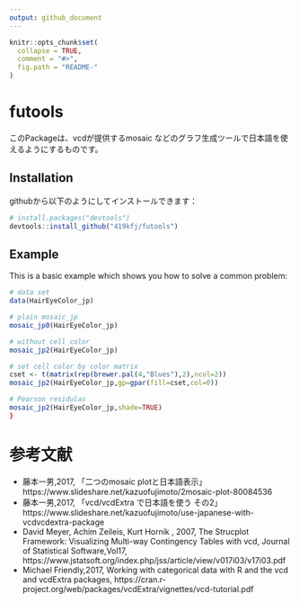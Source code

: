 ```yaml
---
output: github_document
---
```


<!-- README.md is generated from README.Rmd. Please edit that file -->

```r
knitr::opts_chunk$set(
  collapse = TRUE,
  comment = "#>",
  fig.path = "README-"
)
```

# futools

このPackageは、vcdが提供するmosaic などのグラフ生成ツールで日本語を使えるようにするものです。

## Installation

githubから以下のようにしてインストールできます：

```r
# install.packages("devtools")
devtools::install_github("419kfj/futools")
```

## Example

This is a basic example which shows you how to solve a common problem:

```r
# data set
data(HairEyeColor_jp)

# plain mosaic_jp
mosaic_jp0(HairEyeColor_jp)

# without cell color
mosaic_jp2(HairEyeColor_jp)

# set cell color by color matrix
cset <- t(matrix(rep(brewer.pal(4,"Blues"),2),ncol=2))
mosaic_jp2(HairEyeColor_jp,gp=gpar(fill=cset,col=0))

# Pearson residulas
mosaic_jp2(HairEyeColor_jp,shade=TRUE)
}
```

# 参考文献

- 藤本一男,2017, 「二つのmosaic plotと日本語表示」
  https://www.slideshare.net/kazuofujimoto/2mosaic-plot-80084536
- 藤本一男,2017, 「vcd/vcdExtra で日本語を使う その2」
    https://www.slideshare.net/kazuofujimoto/use-japanese-with-vcdvcdextra-package
- David Meyer, Achim Zeileis, Kurt Hornik , 2007, The Strucplot Framework: Visualizing Multi-way Contingency Tables with vcd, Journal of Statistical Software,Vol17,
    https://www.jstatsoft.org/index.php/jss/article/view/v017i03/v17i03.pdf
- Michael Friendly,2017, Working with categorical data with R and the vcd and vcdExtra packages,
    https://cran.r-project.org/web/packages/vcdExtra/vignettes/vcd-tutorial.pdf
